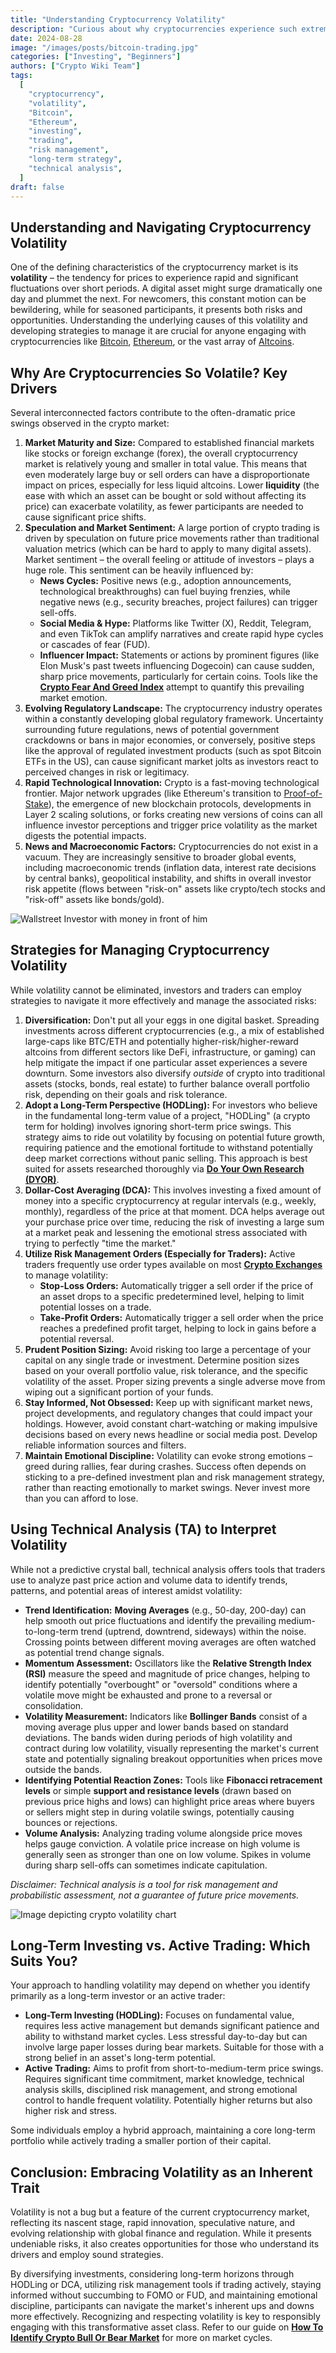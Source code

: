 ```yaml
---
title: "Understanding Cryptocurrency Volatility"
description: "Curious about why cryptocurrencies experience such extreme volatility? Learn how to navigate the market's changes with strategies for managing risks and making right choices."
date: 2024-08-28
image: "/images/posts/bitcoin-trading.jpg"
categories: ["Investing", "Beginners"]
authors: ["Crypto Wiki Team"]
tags:
  [
    "cryptocurrency",
    "volatility",
    "Bitcoin",
    "Ethereum",
    "investing",
    "trading",
    "risk management",
    "long-term strategy",
    "technical analysis",
  ]
draft: false
---
```


## **Understanding and Navigating Cryptocurrency Volatility**

One of the defining characteristics of the cryptocurrency market is its **volatility** – the tendency for prices to experience rapid and significant fluctuations over short periods. A digital asset might surge dramatically one day and plummet the next. For newcomers, this constant motion can be bewildering, while for seasoned participants, it presents both risks and opportunities. Understanding the underlying causes of this volatility and developing strategies to manage it are crucial for anyone engaging with cryptocurrencies like [Bitcoin](/posts/what-is-bitcoin), [Ethereum](/posts/what-is-ethereum), or the vast array of [Altcoins](/posts/what-are-altcoins).

## **Why Are Cryptocurrencies So Volatile? Key Drivers**

Several interconnected factors contribute to the often-dramatic price swings observed in the crypto market:

1.  **Market Maturity and Size:** Compared to established financial markets like stocks or foreign exchange (forex), the overall cryptocurrency market is relatively young and smaller in total value. This means that even moderately large buy or sell orders can have a disproportionate impact on prices, especially for less liquid altcoins. Lower **liquidity** (the ease with which an asset can be bought or sold without affecting its price) can exacerbate volatility, as fewer participants are needed to cause significant price shifts.
2.  **Speculation and Market Sentiment:** A large portion of crypto trading is driven by speculation on future price movements rather than traditional valuation metrics (which can be hard to apply to many digital assets). Market sentiment – the overall feeling or attitude of investors – plays a huge role. This sentiment can be heavily influenced by:
    - **News Cycles:** Positive news (e.g., adoption announcements, technological breakthroughs) can fuel buying frenzies, while negative news (e.g., security breaches, project failures) can trigger sell-offs.
    - **Social Media & Hype:** Platforms like Twitter (X), Reddit, Telegram, and even TikTok can amplify narratives and create rapid hype cycles or cascades of fear (FUD).
    - **Influencer Impact:** Statements or actions by prominent figures (like Elon Musk's past tweets influencing Dogecoin) can cause sudden, sharp price movements, particularly for certain coins. Tools like the **[Crypto Fear And Greed Index](/tools/fear-and-greed-index)** attempt to quantify this prevailing market emotion.
3.  **Evolving Regulatory Landscape:** The cryptocurrency industry operates within a constantly developing global regulatory framework. Uncertainty surrounding future regulations, news of potential government crackdowns or bans in major economies, or conversely, positive steps like the approval of regulated investment products (such as spot Bitcoin ETFs in the US), can cause significant market jolts as investors react to perceived changes in risk or legitimacy.
4.  **Rapid Technological Innovation:** Crypto is a fast-moving technological frontier. Major network upgrades (like Ethereum's transition to [Proof-of-Stake](/posts/what-is-proof-of-stake)), the emergence of new blockchain protocols, developments in Layer 2 scaling solutions, or forks creating new versions of coins can all influence investor perceptions and trigger price volatility as the market digests the potential impacts.
5.  **News and Macroeconomic Factors:** Cryptocurrencies do not exist in a vacuum. They are increasingly sensitive to broader global events, including macroeconomic trends (inflation data, interest rate decisions by central banks), geopolitical instability, and shifts in overall investor risk appetite (flows between "risk-on" assets like crypto/tech stocks and "risk-off" assets like bonds/gold).

![Wallstreet Investor with money in front of him](/images/posts/greedy-investor.jpg)

## **Strategies for Managing Cryptocurrency Volatility**

While volatility cannot be eliminated, investors and traders can employ strategies to navigate it more effectively and manage the associated risks:

1.  **Diversification:** Don't put all your eggs in one digital basket. Spreading investments across different cryptocurrencies (e.g., a mix of established large-caps like BTC/ETH and potentially higher-risk/higher-reward altcoins from different sectors like DeFi, infrastructure, or gaming) can help mitigate the impact if one particular asset experiences a severe downturn. Some investors also diversify _outside_ of crypto into traditional assets (stocks, bonds, real estate) to further balance overall portfolio risk, depending on their goals and risk tolerance.
2.  **Adopt a Long-Term Perspective (HODLing):** For investors who believe in the fundamental long-term value of a project, "HODLing" (a crypto term for holding) involves ignoring short-term price swings. This strategy aims to ride out volatility by focusing on potential future growth, requiring patience and the emotional fortitude to withstand potentially deep market corrections without panic selling. This approach is best suited for assets researched thoroughly via **[Do Your Own Research (DYOR)](/posts/do-your-own-research)**.
3.  **Dollar-Cost Averaging (DCA):** This involves investing a fixed amount of money into a specific cryptocurrency at regular intervals (e.g., weekly, monthly), regardless of the price at that moment. DCA helps average out your purchase price over time, reducing the risk of investing a large sum at a market peak and lessening the emotional stress associated with trying to perfectly "time the market."
4.  **Utilize Risk Management Orders (Especially for Traders):** Active traders frequently use order types available on most **[Crypto Exchanges](/posts/understanding-crypto-exchanges)** to manage volatility:
    - **Stop-Loss Orders:** Automatically trigger a sell order if the price of an asset drops to a specific predetermined level, helping to limit potential losses on a trade.
    - **Take-Profit Orders:** Automatically trigger a sell order when the price reaches a predefined profit target, helping to lock in gains before a potential reversal.
5.  **Prudent Position Sizing:** Avoid risking too large a percentage of your capital on any single trade or investment. Determine position sizes based on your overall portfolio value, risk tolerance, and the specific volatility of the asset. Proper sizing prevents a single adverse move from wiping out a significant portion of your funds.
6.  **Stay Informed, Not Obsessed:** Keep up with significant market news, project developments, and regulatory changes that could impact your holdings. However, avoid constant chart-watching or making impulsive decisions based on every news headline or social media post. Develop reliable information sources and filters.
7.  **Maintain Emotional Discipline:** Volatility can evoke strong emotions – greed during rallies, fear during crashes. Success often depends on sticking to a pre-defined investment plan and risk management strategy, rather than reacting emotionally to market swings. Never invest more than you can afford to lose.

## **Using Technical Analysis (TA) to Interpret Volatility**

While not a predictive crystal ball, technical analysis offers tools that traders use to analyze past price action and volume data to identify trends, patterns, and potential areas of interest amidst volatility:

- **Trend Identification:** **Moving Averages** (e.g., 50-day, 200-day) can help smooth out price fluctuations and identify the prevailing medium-to-long-term trend (uptrend, downtrend, sideways) within the noise. Crossing points between different moving averages are often watched as potential trend change signals.
- **Momentum Assessment:** Oscillators like the **Relative Strength Index (RSI)** measure the speed and magnitude of price changes, helping to identify potentially "overbought" or "oversold" conditions where a volatile move might be exhausted and prone to a reversal or consolidation.
- **Volatility Measurement:** Indicators like **Bollinger Bands** consist of a moving average plus upper and lower bands based on standard deviations. The bands widen during periods of high volatility and contract during low volatility, visually representing the market's current state and potentially signaling breakout opportunities when prices move outside the bands.
- **Identifying Potential Reaction Zones:** Tools like **Fibonacci retracement levels** or simple **support and resistance levels** (drawn based on previous price highs and lows) can highlight price areas where buyers or sellers might step in during volatile swings, potentially causing bounces or rejections.
- **Volume Analysis:** Analyzing trading volume alongside price moves helps gauge conviction. A volatile price increase on high volume is generally seen as stronger than one on low volume. Spikes in volume during sharp sell-offs can sometimes indicate capitulation.

_Disclaimer: Technical analysis is a tool for risk management and probabilistic assessment, not a guarantee of future price movements._

![Image depicting crypto volatility chart](/images/posts/cryptocurrency.jpg)

## **Long-Term Investing vs. Active Trading: Which Suits You?**

Your approach to handling volatility may depend on whether you identify primarily as a long-term investor or an active trader:

- **Long-Term Investing (HODLing):** Focuses on fundamental value, requires less active management but demands significant patience and ability to withstand market cycles. Less stressful day-to-day but can involve large paper losses during bear markets. Suitable for those with a strong belief in an asset's long-term potential.
- **Active Trading:** Aims to profit from short-to-medium-term price swings. Requires significant time commitment, market knowledge, technical analysis skills, disciplined risk management, and strong emotional control to handle frequent volatility. Potentially higher returns but also higher risk and stress.

Some individuals employ a hybrid approach, maintaining a core long-term portfolio while actively trading a smaller portion of their capital.

## **Conclusion: Embracing Volatility as an Inherent Trait**

Volatility is not a bug but a feature of the current cryptocurrency market, reflecting its nascent stage, rapid innovation, speculative nature, and evolving relationship with global finance and regulation. While it presents undeniable risks, it also creates opportunities for those who understand its drivers and employ sound strategies.

By diversifying investments, considering long-term horizons through HODLing or DCA, utilizing risk management tools if trading actively, staying informed without succumbing to FOMO or FUD, and maintaining emotional discipline, participants can navigate the market's inherent ups and downs more effectively. Recognizing and respecting volatility is key to responsibly engaging with this transformative asset class. Refer to our guide on **[How To Identify Crypto Bull Or Bear Market](/posts/how-to-identify-crypto-bull-or-bear-market)** for more on market cycles.
